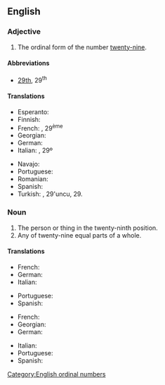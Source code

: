 ==English==
{{ordinalbox|en|28th|29th|30th|twenty-eighth|thirtieth|card=twenty-nine}}

===Adjective===
{{en-adj|-}}

# The ordinal form of the number [[twenty-nine]].

====Abbreviations====
* [[29th]], 29<sup>th</sup>

====Translations====
{{trans-top|ordinal form of the number twenty-nine}}
* Esperanto: {{t|eo|dudek-naŭa}}
* Finnish: {{t|fi|kahdeskymmenesyhdeksäs}}
* French: {{t+|fr|vingt-neuvième}}, 29<sup>ème</sup>
* Georgian: {{t|ka|ოცდამეცხრე}}
* German: {{t|de|neunundzwanzigste}}
* Italian: {{t+|it|ventinovesimo}}, 29º
{{trans-mid}}
* Navajo: {{t|nv|naadįįnáhástʼéí góneʼ}}
* Portuguese: {{t|pt|vigésimo nono}}
* Romanian: {{t|ro|douăzeci și nouălea}}
* Spanish: {{t|es|vigésimo noveno}}
* Turkish: {{t|tr|yirmi dokuzuncu}}, 29'uncu, 29.
{{trans-bottom}}

===Noun===
{{en-noun}}

# The person or thing in the twenty-ninth position.
# Any of twenty-nine equal parts of a whole.

====Translations====
{{trans-top|person or thing in the twenty-ninth position}}
* French: {{t+|fr|vingt-neuvième|m|f}}
* German: {{t|de|neunundzwanzigste}}
* Italian: {{t+|it|ventinovesimo|m}}
{{trans-mid}}
* Portuguese: {{t|pt|vigésimo nono}}
* Spanish: {{t|es|vigésimo noveno}}
{{trans-bottom}}

{{trans-top|one of twenty-nine equal parts of a whole}}
* French: {{t+|fr|vingt-neuvième|m}}
* Georgian: {{t|ka|ოცდამეცხრედი}}
* German: {{t|de|neunundzwanzigste}}
{{trans-mid}}
* Italian: {{t+|it|ventinovesimo|m}}
* Portuguese: {{t|pt|vinte e nove avos}}
* Spanish: {{t|es|veintinueveavo}}
{{trans-bottom}}

[[Category:English ordinal numbers]]